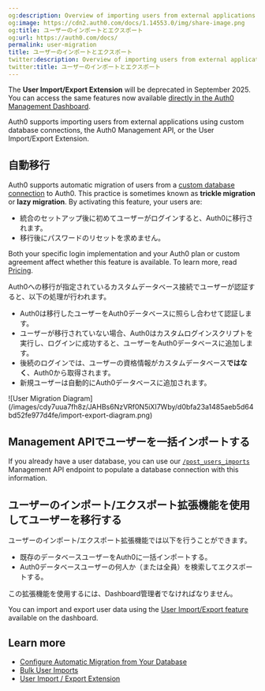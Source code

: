 ```yaml
---
og:description: Overview of importing users from external applications into Auth0.
og:image: https://cdn2.auth0.com/docs/1.14553.0/img/share-image.png
og:title: ユーザーのインポートとエクスポート
og:url: https://auth0.com/docs/
permalink: user-migration
title: ユーザーのインポートとエクスポート
twitter:description: Overview of importing users from external applications into Auth0.
twitter:title: ユーザーのインポートとエクスポート
---
```


<Warning>

The **User Import/Export Extension** will be deprecated in September 2025. You can access the same features now available [directly in the Auth0 Management Dashboard](/docs/manage-users/user-migration/bulk-user-import-export).

</Warning>

Auth0 supports importing users from external applications using custom database connections, the Auth0 <Tooltip tip="Management API: A product to allow customers to perform administrative tasks." cta="View Glossary" href="/docs/glossary?term=Management+API">Management API</Tooltip>, or the User Import/Export Extension.

## 自動移行

Auth0 supports automatic migration of users from a [custom database connection](/docs/authenticate/database-connections/custom-db) to Auth0. This practice is sometimes known as **trickle migration** or **lazy migration**. By activating this feature, your users are:

* 統合のセットアップ後に初めてユーザーがログインすると、Auth0に移行されます。
* 移行後にパスワードのリセットを求めません。

<Card title="Availability varies by Auth0 plan">

Both your specific login implementation and your Auth0 plan or custom agreement affect whether this feature is available. To learn more, read [Pricing](https://auth0.com/pricing).

</Card>

Auth0への移行が指定されているカスタムデータベース接続でユーザーが認証すると、以下の処理が行われます。

* Auth0は移行したユーザーをAuth0データベースに照らし合わせて認証します。
* ユーザーが移行されていない場合、Auth0はカスタムログインスクリプトを実行し、ログインに成功すると、ユーザーをAuth0データベースに追加します。
* 後続のログインでは、ユーザーの資格情報がカスタムデータベース**ではなく**、Auth0から取得されます。
* 新規ユーザーは自動的にAuth0データベースに追加されます。

<Frame>![User Migration Diagram](/images/cdy7uua7fh8z/JAHBs6NzVRf0N5iXI7Wby/d0bfa23a1485aeb5d64bd52fe977d4fe/import-export-diagram.png)</Frame>

## Management APIでユーザーを一括インポートする

If you already have a user database, you can use our [`/post_users_imports`](https://auth0.com/docs/api/management/v2#!/Jobs/post_users_imports) Management API endpoint to populate a database connection with this information.

## ユーザーのインポート/エクスポート拡張機能を使用してユーザーを移行する

ユーザーのインポート/エクスポート拡張機能では以下を行うことができます。

* 既存のデータベースユーザーをAuth0に一括インポートする。
* Auth0データベースユーザーの何人か（または全員）を検索してエクスポートする。

この拡張機能を使用するには、Dashboard管理者でなければなりません。

You can import and export user data using the [User Import/Export feature](/docs/manage-users/user-migration/bulk-user-import-export) available on the dashboard.

## Learn more

* [Configure Automatic Migration from Your Database](/docs/manage-users/user-migration/configure-automatic-migration-from-your-database)
* [Bulk User Imports](/docs/manage-users/user-migration/bulk-user-imports)
* [User Import / Export Extension](/docs/manage-users/user-migration/user-import-export-extension)